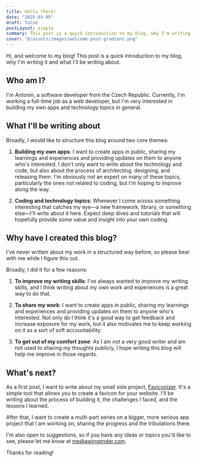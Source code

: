 ```yaml
---
title: Hello there!
date: "2025-03-05"
draft: false
postLayout: simple
summary: This post is a quick introduction to my blog, why I'm writing it and what I'll be writing about.
cover: "@/assets/images/welcome-post-gradient.png"
---
```


Hi, and welcome to my blog! This post is a quick introduction to my blog, why I'm writing it and what I'll be writing about.

## Who am I?

I'm Antonín, a software developer from the Czech Republic. Currently, I'm working a full-time job as a web developer, but I'm very interested in building my own apps and technology topics in general.

## What I'll be writing about

Broadly, I would like to structure this blog around two core themes:

1. **Building my own apps**: I want to create apps in public, sharing my learnings and experiences and providing updates on them to anyone who's interested. I don't only want to write about the technology and code, but also about the process of architecting, designing, and releasing them. I'm obviously not an expert on many of these topics, particularly the ones not related to coding, but I'm hoping to improve along the way.

2. **Coding and technology topics**: Whenever I come across something interesting that catches my eye—a new framework, library, or something else—I'll write about it here. Expect deep dives and tutorials that will hopefully provide some value and insight into your own coding.

## Why have I created this blog?

I've never written about my work in a structured way before, so please bear with me while I figure this out.

Broadly, I did it for a few reasons:

1. **To improve my writing skills**: I've always wanted to improve my writing skills, and I think writing about my own work and experiences is a great way to do that.

2. **To share my work**: I want to create apps in public, sharing my learnings and experiences and providing updates on them to anyone who's interested. Not only do I think it's a good way to get feedback and increase exposure for my work, but it also motivates me to keep working on it as a sort of soft accountability.

3. **To get out of my comfort zone**: As I am not a very good writer and am not used to sharing my thoughts publicly, I hope writing this blog will help me improve in those regards.

## What's next?

As a first post, I want to write about my small side project, [Faviconizer](https://www.faviconizer.com). It's a simple tool that allows you to create a favicon for your website. I'll be writing about the process of building it, the challenges I faced, and the lessons I learned.

After that, I want to create a multi-part series on a bigger, more serious app project that I am working on, sharing the progress and the tribulations there.

I'm also open to suggestions, so if you have any ideas or topics you'd like to see, please let me know at [me@awingender.com](mailto:me@awingender.com).

Thanks for reading!
